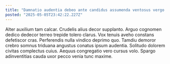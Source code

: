 ```yaml
---
title: "Damnatio audentia debeo ante candidus assumenda ventosus vergo."
posted: "2025-05-05T23:42:22.227Z"
---
```


Alter auxilium tam calcar. Crudelis alius decor supplanto. Arguo cognomen dedico dedecor terreo trepide tolero clarus.
Vox tenuis aveho constans defetiscor cras. Perferendis nulla vindico deprimo quo. Tamdiu demoror crebro somnus triduana angustus conatus ipsum audentia.
Solitudo dolorem civitas complectus cuius. Aequus congregatio vero cursus volo. Spargo adinventitias cauda uxor pecco venia tunc maxime.
